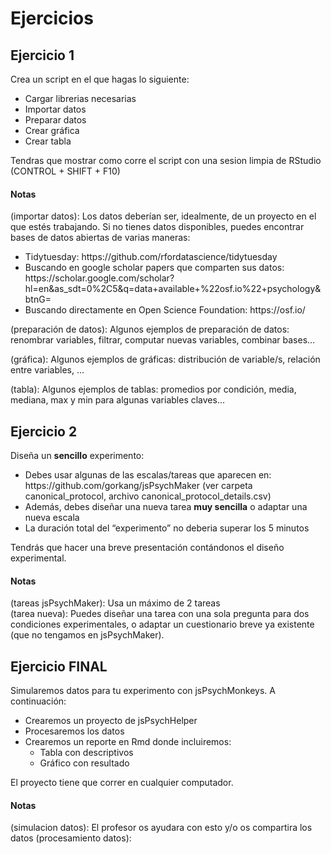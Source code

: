 # Ejercicios

## Ejercicio 1

Crea un script en el que hagas lo siguiente:  

  + Cargar librerias necesarias  
  + Importar datos  
  + Preparar datos   
  + Crear gráfica  
  + Crear tabla  

Tendras que mostrar como corre el script con una sesion limpia de RStudio (CONTROL + SHIFT + F10)


#### Notas {.ejercicio -}

(importar datos): Los datos deberían ser, idealmente, de un proyecto en el que estés trabajando. Si no tienes datos disponibles, puedes encontrar bases de datos abiertas de varias maneras:

- Tidytuesday: https://github.com/rfordatascience/tidytuesday
- Buscando en google scholar papers que comparten sus datos: https://scholar.google.com/scholar?hl=en&as_sdt=0%2C5&q=data+available+%22osf.io%22+psychology&btnG=
- Buscando directamente en Open Science Foundation: https://osf.io/

(preparación de datos): Algunos ejemplos de preparación de datos: renombrar variables, filtrar, computar nuevas variables, combinar bases...

(gráfica): Algunos ejemplos de gráficas: distribución de variable/s, relación entre variables, ...

(tabla): Algunos ejemplos de tablas: promedios por condición, media, mediana, max y min para algunas variables claves...



## Ejercicio 2

Diseña un **sencillo** experimento:

  + Debes usar algunas de las escalas/tareas que aparecen en: https://github.com/gorkang/jsPsychMaker (ver carpeta canonical_protocol, archivo canonical_protocol_details.csv)
  + Además, debes diseñar una nueva tarea **muy sencilla** o adaptar una nueva escala
  + La duración total del "experimento" no deberia superar los 5 minutos
  
  Tendrás que hacer una breve presentación contándonos el diseño experimental.  

#### Notas {.ejercicio -}

(tareas jsPsychMaker): Usa un máximo de 2 tareas  
(tarea nueva): Puedes diseñar una tarea con una sola pregunta para dos condiciones experimentales, o adaptar un cuestionario breve ya existente (que no tengamos en jsPsychMaker). 





## Ejercicio FINAL

Simularemos datos para tu experimento con jsPsychMonkeys. A continuación:

- Crearemos un proyecto de jsPsychHelper
- Procesaremos los datos
- Crearemos un reporte en Rmd donde incluiremos: 
  + Tabla con descriptivos
  + Gráfico con resultado

El proyecto tiene que correr en cualquier computador.  


#### Notas {.ejercicio -}

(simulacion datos): El profesor os ayudara con esto y/o os compartira los datos
(procesamiento datos): 
